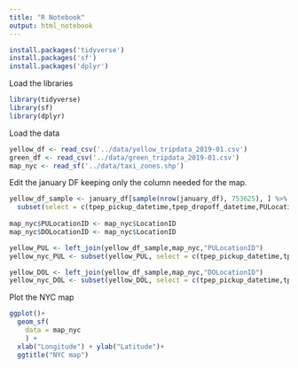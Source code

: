 ```yaml
---
title: "R Notebook"
output: html_notebook
---
```


```r
install.packages('tidyverse')
install.packages('sf')
install.packages('dplyr')
```
Load the libraries
```r
library(tidyverse)
library(sf)
library(dplyr)
```
Load the data
```r
yellow_df <- read_csv('../data/yellow_tripdata_2019-01.csv')
green_df <- read_csv('../data/green_tripdata_2019-01.csv')
map_nyc <- read_sf('../data/taxi_zones.shp')
```
Edit the january DF keeping only the column needed for the map.
```r
yellow_df_sample <- january_df[sample(nrow(january_df), 753625), ] %>% 
  subset(select = c(tpep_pickup_datetime,tpep_dropoff_datetime,PULocationID,DOLocationID, passenger_count))
  
map_nyc$PULocationID <- map_nyc$LocationID
map_nyc$DOLocationID <- map_nyc$LocationID

yellow_PUL <- left_join(yellow_df_sample,map_nyc,"PULocationID")
yellow_nyc_PUL <- subset(yellow_PUL, select = c(tpep_pickup_datetime,tpep_dropoff_datetime,PULocationID,Shape_Leng,zone,borough, geometry))

yellow_DOL <- left_join(yellow_df_sample,map_nyc,"DOLocationID")
yellow_nyc_DOL <- subset(yellow_DOL, select = c(tpep_pickup_datetime,tpep_dropoff_datetime,DOLocationID,Shape_Leng,zone,borough, geometry))
```
Plot the NYC map
```r
ggplot()+
  geom_sf(
    data = map_nyc
    ) +
  xlab("Longitude") + ylab("Latitude")+
  ggtitle("NYC map")
```

```r

```

